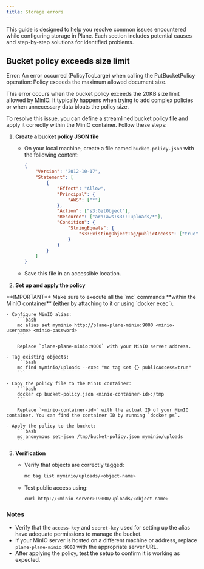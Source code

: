 ```yaml
---
title: Storage errors
---
```


This guide is designed to help you resolve common issues encountered while configuring storage in Plane. Each section includes potential causes and step-by-step solutions for identified problems.

## Bucket policy exceeds size limit

<div style={{color:"red"}}> 
    Error: An error occurred (PolicyTooLarge) when calling the PutBucketPolicy operation: Policy exceeds the maximum allowed document size.
</div>

This error occurs when the bucket policy exceeds the 20KB size limit allowed by MinIO. It typically happens when trying to add complex policies or when unnecessary data bloats the policy size.

To resolve this issue, you can define a streamlined bucket policy file and apply it correctly within the MinIO container. Follow these steps:

1. **Create a bucket policy JSON file**  
    - On your local machine, create a file named `bucket-policy.json` with the following content:
        ```json
        {
            "Version": "2012-10-17",
            "Statement": [
                {
                    "Effect": "Allow",
                    "Principal": {
                        "AWS": ["*"]
                    },
                    "Action": ["s3:GetObject"],
                    "Resource": ["arn:aws:s3:::uploads/*"],
                    "Condition": {
                        "StringEquals": {
                            "s3:ExistingObjectTag/publicAccess": ["true"]
                        }
                    }
                }
            ]
        }
        ```

    - Save this file in an accessible location.

2. **Set up and apply the policy**  
<Warning>
    **IMPORTANT**  
    Make sure to execute all the `mc` commands **within the MinIO container** (either by attaching to it or using `docker exec`).
</Warning>

    - Configure MinIO alias:
        ```bash
        mc alias set myminio http://plane-plane-minio:9000 <minio-username> <minio-password>
        ```
    
        Replace `plane-plane-minio:9000` with your MinIO server address.

    - Tag existing objects:
        ```bash
        mc find myminio/uploads --exec "mc tag set {} publicAccess=true"
        ```
    
    - Copy the policy file to the MinIO container:
        ```bash
        docker cp bucket-policy.json <minio-container-id>:/tmp
        ```

        Replace `<minio-container-id>` with the actual ID of your MinIO container. You can find the container ID by running `docker ps`.

    - Apply the policy to the bucket:
        ```bash
        mc anonymous set-json /tmp/bucket-policy.json myminio/uploads
        ```

3. **Verification**  

    - Verify that objects are correctly tagged:
        ```bash
        mc tag list myminio/uploads/<object-name>
        ```

    - Test public access using:
        ```bash
        curl http://<minio-server>:9000/uploads/<object-name>
        ```

### Notes
- Verify that the `access-key` and `secret-key` used for setting up the alias have adequate permissions to manage the bucket.
- If your MinIO server is hosted on a different machine or address, replace `plane-plane-minio:9000`     with the appropriate server URL.
- After applying the policy, test the setup to confirm it is working as expected.





